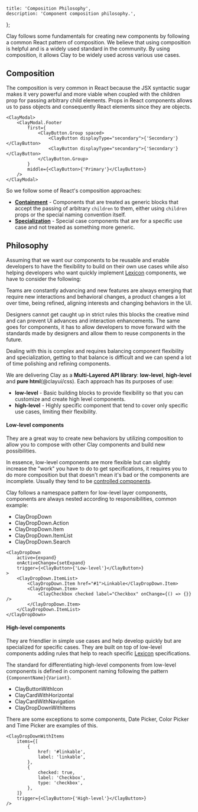 
	title: 'Composition Philosophy',
	description: 'Component composition philosophy.',
};

<Heading
	title="Composition Philosophy"
	description="Component composition philosophy."
/>

Clay follows some fundamentals for creating new components by following a common React
pattern of composition. We believe that using composition is helpful and is a widely used standard
in the community. By using composition, it allows Clay to be widely used across various use cases.

## Composition

The composition is very common in React because the JSX syntactic sugar makes it very powerful
and more viable when coupled with the children prop for passing arbitrary child elements. Props in
React components allows us to pass objects and consequently React elements since they are objects.

```jsx{expanded}
<ClayModal>
	<ClayModal.Footer
		first={
			<ClayButton.Group spaced>
				<ClayButton displayType="secondary">{'Secondary'}</ClayButton>
				<ClayButton displayType="secondary">{'Secondary'}</ClayButton>
			</ClayButton.Group>
		}
		middle={<ClayButton>{'Primary'}</ClayButton>}
	/>
</ClayModal>
```

So we follow some of React's composition approaches:

-   [**Containment**](https://reactjs.org/docs/composition-vs-inheritance.html#containment) - Components that are treated as generic blocks that accept the passing of arbitrary `children` to them, either using `children` props or the special naming convention itself.
-   [**Specialization**](https://reactjs.org/docs/composition-vs-inheritance.html#specialization) - Special case components that are for a specific use case and not treated as something more generic.

## Philosophy

Assuming that we want our components to be reusable and enable developers to have the flexibility to build on their own use cases while also helping developers who want quickly implement [Lexicon](https://lexicondesign.io) components, we have to consider the following:

Teams are constantly advancing and new features are always emerging that require new interactions and behavioral changes, a product changes a lot over time, being refined, aligning interests and changing behaviors in the UI.

Designers cannot get caught up in strict rules this blocks the creative mind and can prevent UI advances and interaction enhancements. The same goes for components, it has to allow developers to move forward with the standards made by designers and allow them to reuse components in the future.

Dealing with this is complex and requires balancing component flexibility and specialization, getting to that balance is difficult and we can spend a lot of time polishing and refining components.

We are delivering Clay as a **Multi-Layered API library**: **low-level**, **high-level** and **pure html**(@clayui/css). Each approach has its purposes of use:

-   **low-level** - Basic building blocks to provide flexibility so that you can customize and create high level components.
-   **high-level** - Highly specific component that tend to cover only specific use cases, limiting their flexibility.

#### Low-level components

They are a great way to create new behaviors by utilizing composition to allow you to compose with other Clay components and build new possibilities.

In essence, low-level components are more flexible but can slightly increase the "work" you have to do to get specifications, it requires you to do more composition but that doesn't mean it's bad or the components are incomplete. Usually they tend to be [controlled components](https://reactjs.org/docs/forms.html#controlled-components).

Clay follows a namespace pattern for low-level layer components, components are always nested according to responsibilities, common example:

-   ClayDropDown
-   ClayDropDown.Action
-   ClayDropDown.Item
-   ClayDropDown.ItemList
-   ClayDropDown.Search

```jsx{expanded}
<ClayDropDown
	active={expand}
	onActiveChange={setExpand}
	trigger={<ClayButton>{'Low-level'}</ClayButton>}
>
	<ClayDropDown.ItemList>
		<ClayDropDown.Item href="#1">Linkable</ClayDropDown.Item>
		<ClayDropDown.Item>
			<ClayCheckbox checked label="Checkbox" onChange={() => {}} />
		</ClayDropDown.Item>
	</ClayDropDown.ItemList>
</ClayDropDown>
```

#### High-level components

They are friendlier in simple use cases and help develop quickly but are specialized for specific cases. They are built on top of low-level components adding rules that help to reach specific [Lexicon](https://lexicondesign.io) specifications.

The standard for differentiating high-level components from low-level components is defined in component naming following the pattern `{ComponentName}{Variant}`.

-   ClayButtonWithIcon
-   ClayCardWithHorizontal
-   ClayCardWithNavigation
-   ClayDropDownWithItems

<div class="alert alert-warning">
	There are some exceptions to some components, Date Picker, Color Picker and
	Time Picker are examples of this.
</div>

```jsx{expanded}
<ClayDropDownWithItems
	items={[
		{
			href: '#linkable',
			label: 'linkable',
		},
		{
			checked: true,
			label: 'Checkbox',
			type: 'checkbox',
		},
	]}
	trigger={<ClayButton>{'High-level'}</ClayButton>}
/>
```
